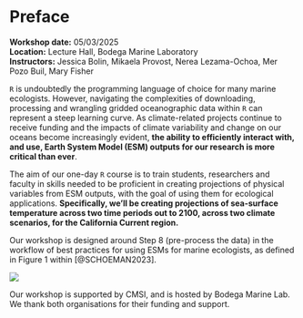 # Preface {.unnumbered}

**Workshop date:** 05/03/2025\
**Location:** Lecture Hall, Bodega Marine Laboratory\
**Instructors:** Jessica Bolin, Mikaela Provost, Nerea Lezama-Ochoa, Mer Pozo Buil, Mary Fisher

`R` is undoubtedly the programming language of choice for many marine ecologists. However, navigating the complexities of downloading, processing and wrangling gridded oceanographic data within `R` can represent a steep learning curve. As climate-related projects continue to receive funding and the impacts of climate variability and change on our oceans become increasingly evident, **the ability to efficiently interact with, and use, Earth System Model (ESM) outputs for our research is more critical than ever**.

The aim of our one-day `R` course is to train students, researchers and faculty in skills needed to be proficient in creating projections of physical variables from ESM outputs, with the goal of using them for ecological applications. **Specifically, we'll be creating projections of sea-surface temperature across two time periods out to 2100, across two climate scenarios, for the California Current region.**

Our workshop is designed around Step 8 (pre-process the data) in the workflow of best practices for using ESMs for marine ecologists, as defined in Figure 1 within [@SCHOEMAN2023].

![](images/schoemanworkflow.jpg)

Our workshop is supported by CMSI, and is hosted by Bodega Marine Lab. We thank both organisations for their funding and support.
